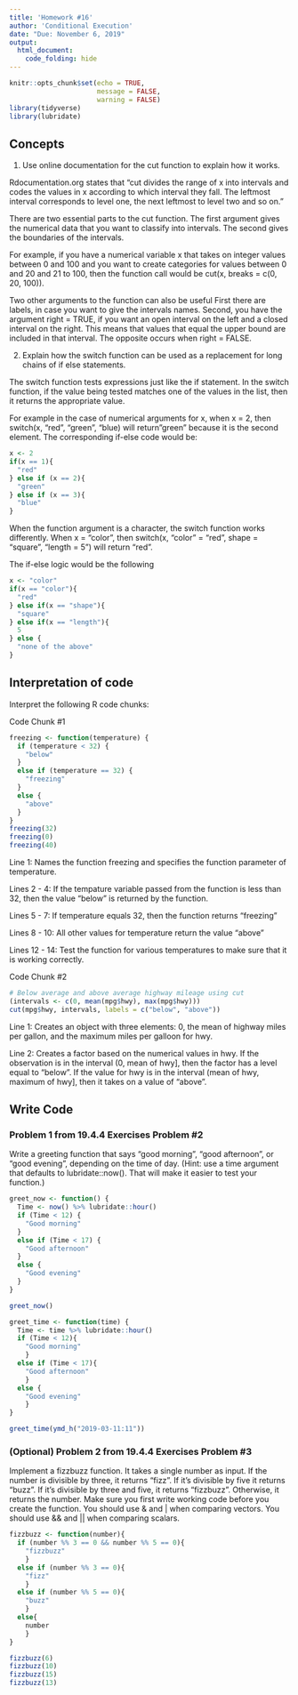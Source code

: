 ```yaml
---
title: 'Homework #16'
author: 'Conditional Execution'
date: "Due: November 6, 2019"
output:
  html_document:
    code_folding: hide
---
```


```r
knitr::opts_chunk$set(echo = TRUE,
                      message = FALSE,
                      warning = FALSE)
library(tidyverse)
library(lubridate)
```

## Concepts  

1.  Use online documentation for the cut function to explain how it works.  

Rdocumentation.org states that "cut divides the range of x into intervals and codes the values in x according to which interval they fall. The leftmost interval corresponds to level one, the next leftmost to level two and so on."

There are two essential parts to the cut function. The first argument gives the numerical data that you want to classify into intervals. The second gives the boundaries of the intervals.

For example, if you have a numerical variable x that takes on integer values between 0 and 100 and you want to create categories for values between 0 and 20 and 21 to 100, then the function call would be cut(x, breaks = c(0, 20, 100)).

Two other arguments to the function can also be useful First there are labels, in case you want to give the intervals names. Second, you have the argument right = TRUE, if you want an open interval on the left and a closed interval on the right. This means that values that equal the upper bound are included in that interval. The opposite occurs when right = FALSE.

2.  Explain how the switch function can be used as a replacement for long chains of if else statements. 

The switch function tests expressions just like the if statement. In the switch function, if the value being tested matches one of the values in the list, then it returns the appropriate value.

For example in the case of numerical arguments for x, when x = 2, then switch(x, "red", "green", "blue) will return "green" because it is the second element. The corresponding if-else code would be:  

```r
x <- 2
if(x == 1){
  "red"
} else if (x == 2){
  "green"
} else if (x == 3){
  "blue"
}
```

When the function argument is a character, the switch function works differently. When x = "color", then switch(x, "color" = "red", shape = "square", "length = 5") will return "red".

The if-else logic would be the following

```r
x <- "color"
if(x == "color"){
  "red"
} else if(x == "shape"){
  "square"
} else if(x == "length"){
  5
} else {
  "none of the above"
}
```
    
## Interpretation of code  

Interpret the following R code chunks: 

Code Chunk #1

```r
freezing <- function(temperature) {
  if (temperature < 32) {
    "below"
  }
  else if (temperature == 32) {
    "freezing"
  }
  else {
    "above"
  }
}
freezing(32)
freezing(0)
freezing(40)
```

Line 1: Names the function freezing and specifies the function parameter of temperature.  

Lines 2 - 4: If the tempature variable passed from the function is less than 32, then the value "below" is returned by the function.  

Lines 5 - 7: If temperature equals 32, then the function returns "freezing"  

Lines 8 - 10: All other values for temperature return the value "above"  

Lines 12 - 14: Test the function for various temperatures to make sure that it is working correctly.  

Code Chunk #2

```r
# Below average and above average highway mileage using cut
(intervals <- c(0, mean(mpg$hwy), max(mpg$hwy)))
cut(mpg$hwy, intervals, labels = c("below", "above"))
```  

Line 1: Creates an object with three elements: 0, the mean of highway miles per gallon, and the maximum miles per galloon for hwy.  

Line 2: Creates a factor based on the numerical values in hwy. If the observation is in the interval (0, mean of hwy], then the factor has a level equal to "below". If the value for hwy is in the interval (mean of hwy, maximum of hwy], then it takes on a value of "above".  


## Write Code

### Problem 1 from 19.4.4 Exercises Problem #2

Write a greeting function that says "good morning", "good afternoon", or "good evening", depending on the time of day. (Hint: use a time argument that defaults to lubridate::now(). That will make it easier to test your function.)

```r
greet_now <- function() {
  Time <- now() %>% lubridate::hour()
  if (Time < 12) {
    "Good morning"
  }
  else if (Time < 17) {
    "Good afternoon"
  }
  else {
    "Good evening"
  }
}

greet_now()

greet_time <- function(time) {
  Time <- time %>% lubridate::hour()
  if (Time < 12){
    "Good morning"
    }
  else if (Time < 17){
    "Good afternoon"
    }
  else {
    "Good evening"
    }
}

greet_time(ymd_h("2019-03-11:11"))
```

### (Optional) Problem 2 from 19.4.4 Exercises Problem #3

Implement a fizzbuzz function. It takes a single number as input. If the number is divisible by three, it returns "fizz". If it’s divisible by five it returns "buzz". If it’s divisible by three and five, it returns "fizzbuzz". Otherwise, it returns the number. Make sure you first write working code before you create the function. You should use & and | when comparing vectors. You should use && and || when comparing scalars.

```r
fizzbuzz <- function(number){
  if (number %% 3 == 0 && number %% 5 == 0){
    "fizzbuzz"
    }
  else if (number %% 3 == 0){
    "fizz"
    }
  else if (number %% 5 == 0){
    "buzz"
    }
  else{
    number
    }
}

fizzbuzz(6)
fizzbuzz(10)
fizzbuzz(15)
fizzbuzz(13)
```
